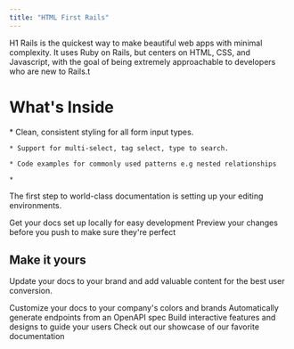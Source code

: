 ```yaml
---
title: "HTML First Rails"
---
```


H1 Rails is the quickest way to make beautiful web apps with minimal complexity. It uses Ruby on Rails, but centers on HTML, CSS, and Javascript, with the goal of being extremely approachable to developers who are new to Rails.t



# What's Inside

<Tabs>
  <Tab title="Forms">
    * Clean, consistent styling for all form input types.

    * Support for multi-select, tag select, type to search.

    * Code examples for commonly used patterns e.g nested relationships

    *
  </Tab>

  <Tab title="Buttons" />

  <Tab title="Selects" />

  <Tab title="Icons" />

  <Tab title="Modals" />

  <Tab title="Toasts" />
</Tabs>

The first step to world-class documentation is setting up your editing environments.

<CardGroup cols={2}>
  <Card title="Edit Your Docs" icon="pen-to-square" href="https://mintlify.com/docs/quickstart">
    Get your docs set up locally for easy development
  </Card>

  <Card title="Preview Changes" icon="image" href="https://mintlify.com/docs/development">
    Preview your changes before you push to make sure they're perfect
  </Card>
</CardGroup>

## Make it yours

Update your docs to your brand and add valuable content for the best user conversion.

<CardGroup cols={2}>
  <Card title="Customize Style" icon="palette" href="https://mintlify.com/docs/settings/global">
    Customize your docs to your company's colors and brands
  </Card>

  <Card title="Reference APIs" icon="code" href="https://mintlify.com/docs/api-playground/openapi">
    Automatically generate endpoints from an OpenAPI spec
  </Card>

  <Card title="Add Components" icon="screwdriver-wrench" href="https://mintlify.com/docs/components/accordion">
    Build interactive features and designs to guide your users
  </Card>

  <Card title="Get Inspiration" icon="stars" href="https://mintlify.com/customers">
    Check out our showcase of our favorite documentation
  </Card>
</CardGroup>